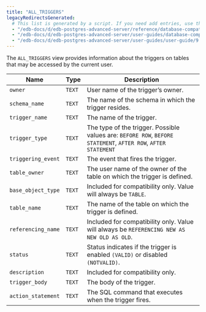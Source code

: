 ```yaml
---
title: "ALL_TRIGGERS"
legacyRedirectsGenerated:
  # This list is generated by a script. If you need add entries, use the `legacyRedirects` key.
  - "/edb-docs/d/edb-postgres-advanced-server/reference/database-compatibility-for-oracle-developers-reference-guide/9.6/Database_Compatibility_for_Oracle_Developers_Reference_Guide.1.129.html"
  - "/edb-docs/d/edb-postgres-advanced-server/user-guides/database-compatibility-for-oracle-developers-guide/9.5/Database_Compatibility_for_Oracle_Developers_Guide.1.244.html"
  - "/edb-docs/d/edb-postgres-advanced-server/user-guides/user-guide/9.5/EDB_Postgres_Enterprise_Guide.1.190.html"
---
```


<div id="all_triggers" class="registered_link"></div>

The `ALL_TRIGGERS` view provides information about the triggers on tables that may be accessed by the current user.

| Name               | Type   | Description                                                                                                    |
| ------------------ | ------ | -------------------------------------------------------------------------------------------------------------- |
| `owner`            | `TEXT` | User name of the trigger’s owner.                                                                              |
| `schema_name`      | `TEXT` | The name of the schema in which the trigger resides.                                                           |
| `trigger_name`     | `TEXT` | The name of the trigger.                                                                                       |
| `trigger_type`     | `TEXT` | The type of the trigger. Possible values are: `BEFORE ROW`, `BEFORE STATEMENT`, `AFTER ROW`, `AFTER STATEMENT` |
| `triggering_event` | `TEXT` | The event that fires the trigger.                                                                              |
| `table_owner`      | `TEXT` | The user name of the owner of the table on which the trigger is defined.                                       |
| `base_object_type` | `TEXT` | Included for compatibility only. Value will always be `TABLE`.                                                 |
| `table_name`       | `TEXT` | The name of the table on which the trigger is defined.                                                         |
| `referencing_name` | `TEXT` | Included for compatibility only. Value will always be `REFERENCING NEW AS NEW OLD AS OLD`.                     |
| `status`           | `TEXT` | Status indicates if the trigger is enabled `(VALID)` or disabled `(NOTVALID)`.                                 |
| `description`      | `TEXT` | Included for compatibility only.                                                                               |
| `trigger_body`     | `TEXT` | The body of the trigger.                                                                                       |
| `action_statement` | `TEXT` | The SQL command that executes when the trigger fires.                                                          |
